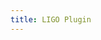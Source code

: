 ```yaml
---
title: LIGO Plugin
---
```












<!-- The LIGO plugin provides a task to compile LIGO smart contracts to Michelson `.tz` files

## Requirements

- Node.js v16 or later
- Docker v0.8.2 or later

## Installation

To install the LIGO plugin on a Taqueria project, navigate to the project folder and run:
```shell
taq install @taqueria/plugin-ligo
```

:::note
At this time, all Taqueria projects must also be initialized as node projects by running `npm init -y` from the root of your project directory
:::

## Configuration

No additional configuration is available
## Usage

The LIGO plugin exposes a `compile` task in Taqueria which can target one, or all the LIGO contracts in the `contracts` folder and compile them to Michelson `.tz` files  output to the `artifacts` folder

### Running the Compile Task

The LIGO plugin's `taq compile` task can be run with or without arguments. The basic syntax for the task is `taq compile <file-name>`

Running the `compile` task with no options will result in any source LIGO smart contracts in the `contracts` folder being compiled to Michelson files in the `artifacts` folder. If you speficy an optional filename, only LIGO contracts matching the specified filename in the `contracts` folder will be compiled

:::caution
The `compile` task can be implemented by more than one compiler plugin installed on a project (LIGO, SmartPY). If this is the case, you must use the `--plugin ligo` flag to specify a particular compiler
:::

### Options

The LIGO `compile` task will accept the following optional parameters:

| flag  |  name       | description                           |   
|:-----:|:------------|---------------------------------------|
|  -e   | entry-point | The entry point that will be compiled |
|  -s   | syntax      | The syntax used in the contract       |    
|  -i   | infer       | Enable type inference                 |   


## Plugin Architecture

This is a plugin developed for Taqueria built on NodeJS using the Taqueria Node SDK

Docker is used under the hood to provide a self contained environment for LIGO to prevent the need for it to be installed on the user's local machine

The plugin provides a single task `compile`, used for compiling LIGO smart contracts to Michelson:

|  attribute |  value                   | 
|------------|:------------------------:|
|  task      | 'compile'                | 
|  command   | 'compile [sourceFile]    | 
|  aliases   | ['c', 'compile-ligo']    |   -->
